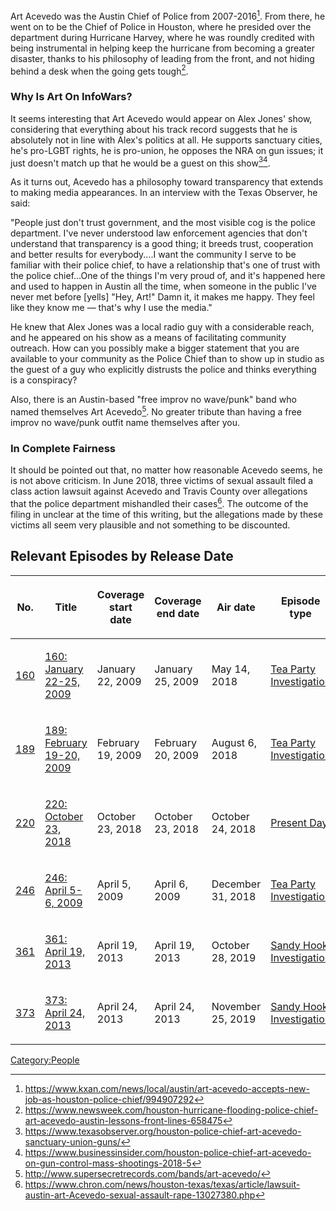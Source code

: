 Art Acevedo was the Austin Chief of Police from 2007-2016<ref>https://www.kxan.com/news/local/austin/art-acevedo-accepts-new-job-as-houston-police-chief/994907292</ref>. From there, he went on to be the Chief of Police in Houston, where he presided over the department during Hurricane Harvey, where he was roundly credited with being instrumental in helping keep the hurricane from becoming a greater disaster, thanks to his philosophy of leading from the front, and not hiding behind a desk when the going gets tough<ref>https://www.newsweek.com/houston-hurricane-flooding-police-chief-art-acevedo-austin-lessons-front-lines-658475</ref>.

===Why Is Art On InfoWars?===

It seems interesting that Art Acevedo would appear on Alex Jones' show, considering that everything about his track record suggests that he is absolutely not in line with Alex's politics at all. He supports sanctuary cities, he's pro-LGBT rights, he is pro-union, he opposes the NRA on gun issues; it just doesn't match up that he would be a guest on this show<ref>https://www.texasobserver.org/houston-police-chief-art-acevedo-sanctuary-union-guns/</ref><ref>https://www.businessinsider.com/houston-police-chief-art-acevedo-on-gun-control-mass-shootings-2018-5</ref>.

As it turns out, Acevedo has a philosophy toward transparency that extends to making media appearances. In an interview with the Texas Observer, he said:

"People just don't trust government, and the most visible cog is the police department. I've never understood law enforcement agencies that don't understand that transparency is a good thing; it breeds trust, cooperation and better results for everybody....I want the community I serve to be familiar with their police chief, to have a relationship that's one of trust with the police chief...One of the things I'm very proud of, and it's happened here and used to happen in Austin all the time, when someone in the public I've never met before [yells] "Hey, Art!" Damn it, it makes me happy. They feel like they know me — that's why I use the media."

He knew that Alex Jones was a local radio guy with a considerable reach, and he appeared on his show as a means of facilitating community outreach. How can you possibly make a bigger statement that you are available to your community as the Police Chief than to show up in studio as the guest of a guy who explicitly distrusts the police and thinks everything is a conspiracy?

Also, there is an Austin-based "free improv no wave/punk" band who named themselves Art Acevedo<ref>http://www.supersecretrecords.com/bands/art-acevedo/</ref>. No greater tribute than having a free improv no wave/punk outfit name themselves after you.

===In Complete Fairness===

It should be pointed out that, no matter how reasonable Acevedo seems, he is not above criticism. In June 2018, three victims of sexual assault filed a class action lawsuit against Acevedo and Travis County over allegations that the police department mishandled their cases<ref>https://www.chron.com/news/houston-texas/texas/article/lawsuit-austin-art-Acevedo-sexual-assault-rape-13027380.php</ref>. The outcome of the filing in unclear at the time of this writing, but the allegations made by these victims all seem very plausible and not something to be discounted.

==Relevant Episodes by Release Date==
{| class="fandom-table"
!No.
!Title
!Coverage
start date
!Coverage
end date
!Air date
!Episode type
|-
|[[160: January 22-25, 2009|160]]
|[[160: January 22-25, 2009]]
|January 22, 2009
|January 25, 2009
|May 14, 2018
|[[:Category:Tea Party Investigation|Tea Party Investigation]]
|-
|[[189: February 19-20, 2009|189]]
|[[189: February 19-20, 2009]]
|February 19, 2009
|February 20, 2009
|August 6, 2018
|[[:Category:Tea Party Investigation|Tea Party Investigation]]
|-
|[[220: October 23, 2018|220]]
|[[220: October 23, 2018]]
|October 23, 2018
|October 23, 2018
|October 24, 2018
|[[:Category:Present Day|Present Day]]
|-
|[[246: April 5-6, 2009|246]]
|[[246: April 5-6, 2009]]
|April 5, 2009
|April 6, 2009
|December 31, 2018
|[[:Category:Tea Party Investigation|Tea Party Investigation]]
|-
|[[361: April 19, 2013|361]]
|[[361: April 19, 2013]]
|April 19, 2013
|April 19, 2013
|October 28, 2019
|[[:Category:Sandy Hook Investigation|Sandy Hook Investigation]]
|-
|[[373: April 24, 2013|373]]
|[[373: April 24, 2013]]
|April 24, 2013
|April 24, 2013
|November 25, 2019
|[[:Category:Sandy Hook Investigation|Sandy Hook Investigation]]
|}

[[Category:People]]
